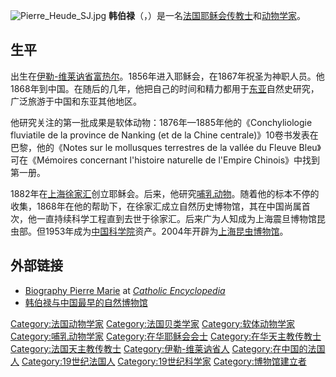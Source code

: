 [[File:Pierre_Heude_SJ.jpg|thumb]]
'''韩伯禄'''（{{lang-fr|Pierre Marie Heude}}，{{bd|1836年||1902年}}）是一名[[法国|法国]][[耶稣会|耶稣会]][[传教士|传教士]]和[[动物学家|动物学家]]。

==生平==
出生在[[伊勒-维莱讷省|伊勒-维莱讷省]][[富热尔|富热尔]]。1856年进入耶稣会，在1867年祝圣为神职人员。他1868年到中国。在随后的几年，他把自己的时间和精力都用于[[东亚|东亚]]自然史研究，广泛旅游于中国和东亚其他地区。

他研究关注的第一批成果是软体动物：1876年—1885年他的《Conchyliologie fluviatile de la province de Nanking (et de la Chine centrale)》10卷书发表在巴黎，他的《Notes sur le mollusques terrestres de la vallée du Fleuve Bleu》可在《Mémoires concernant l'histoire naturelle de l'Empire Chinois》中找到第一册。

1882年在[[上海|上海]][[徐家汇|徐家汇]]创立耶稣会。后来，他研究[[哺乳动物|哺乳动物]]。随着他的标本不停的收集，1868年在他的帮助下，在徐家汇成立自然历史博物馆，其在中国尚属首次，他一直持续科学工程直到去世于徐家汇。后来广为人知成为上海震旦博物馆昆虫部。但1953年成为[[中国科学院|中国科学院]]资产。2004年开辟为[[上海昆虫博物馆|上海昆虫博物馆]]。

==外部链接==
*[http://www.newadvent.org/cathen/07308a.htm Biography Pierre Marie] {{Wayback|url=http://www.newadvent.org/cathen/07308a.htm |date=20170714084018 }} at ''[[Catholic_Encyclopedia|Catholic Encyclopedia]]''
*[http://www.douban.com/group/topic/34325167/ 韩伯禄与中国最早的自然博物馆]

{{Authority control}}
{{DEFAULTSORT:Heude, Pierre Marie}}
[[Category:法国动物学家|Category:法国动物学家]]
[[Category:法国贝类学家|Category:法国贝类学家]]
[[Category:软体动物学家|Category:软体动物学家]]
[[Category:哺乳动物学家|Category:哺乳动物学家]]
[[Category:在华耶稣会会士|Category:在华耶稣会会士]]
[[Category:在华天主教传教士|Category:在华天主教传教士]]
[[Category:法国天主教传教士|Category:法国天主教传教士]]
[[Category:伊勒-维莱讷省人|Category:伊勒-维莱讷省人]]
[[Category:在中国的法国人|Category:在中国的法国人]]
[[Category:19世纪法国人|Category:19世纪法国人]]
[[Category:19世纪科学家|Category:19世纪科学家]]
[[Category:博物馆建立者|Category:博物馆建立者]]